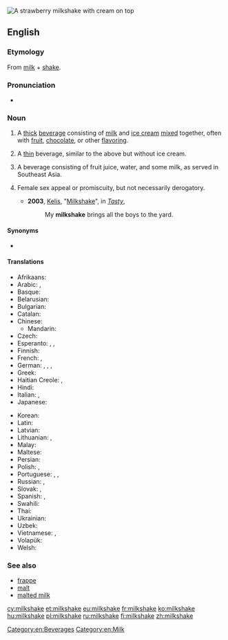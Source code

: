 [[Image:Strawberry milkshake.jpg|thumb|A strawberry milkshake with cream on top]]
{{also|milk-shake}}
==English==

===Etymology===
From [[milk]] + [[shake]].

===Pronunciation===
* {{audio|en-us-milkshake.ogg|Audio (US)}}

===Noun===
{{en-noun}}

# A [[thick]] [[beverage]] consisting of [[milk]] and [[ice cream]] [[mixed]] together, often with [[fruit]], [[chocolate]], or other [[flavoring]].
# {{context|New England}} A [[thin]] beverage, similar to the above{{attention||how do you refer to another definition?}} but without ice cream.
# A beverage consisting of fruit juice, water, and some milk, as served in Southeast Asia.
# {{slang}} Female sex appeal or promiscuity, but not necessarily derogatory.{{fact}}
#* '''2003''', [[w:Kelis|Kelis]], "[[w:Milkshake (song)|Milkshake]]", in ''[[w:Tasty|Tasty]]'',
#*: My '''milkshake''' brings all the boys to the yard.

====Synonyms====
* {{context|New England}} {{l|en|frappe|gloss=thick beverage}}

====Translations====
{{trans-top|milk and ice cream beverage}}
* Afrikaans: {{t-|af|melkskommel}}
* Arabic: {{t-|ar|ميلك شيك|m|tr=milk šayk|sc=Arab}}, {{t-|ar|مخفوق الحليب|m|tr=maxfūq al-ḥalīb|sc=Arab}}
* Basque: {{t-|eu|irabiaki}}
* Belarusian: {{t-|be|малочны кактэйль|m|tr=malóčny kaktéjlʹ|sc=Cyrl}}
* Bulgarian: {{t-|bg|млечен шейк|m|tr=mléčen šejk|sc=Cyrl}}
* Catalan: {{t-|ca|batut de llet|m}}
* Chinese:
** Mandarin: {{t|cmn|奶昔|tr=nǎixī, nǎixí|sc=Hani}}
* Czech: {{t+|cs|koktejl|m}}
* Esperanto: {{t-|eo|laktoskuaĵo}}, {{qualifier|alternate spelling}} {{t-|eo|laktoskuajxo}}, {{qualifier|alternate spelling}} {{t-|eo|laktoskuajho}}
* Finnish: {{t+|fi|pirtelö}}
* French: {{t+|fr|milk-shake|m}},  {{qualifier|Quebec}} {{t-|fr|lait frappé|m}}
* German: {{t+|de|Milchmixgetränk|n}}, {{t-|de|Milchmischgetränk|n}}, {{t-|de|Milchmix|m}}, {{t+|de|Milchshake|m}}
* Greek: {{t-|el|μιλκσέικ|n|tr=milkséik}}
* Haitian Creole: {{tø|ht|milkchèyk}}, {{tø|ht|souke lèt}}
* Hindi: {{t-|hi|खीर|f|tr=khīra|sc=Deva}}
* Italian: {{t-|it|frullato|m}},  {{t-|it|milkshake|m}}
* Japanese: {{t-|ja|ミルクセーキ|tr=mirukusēki|sc=Jpan}}
{{trans-mid}}
* Korean: {{t-|ko|밀크셰이크|tr=milkeusyeikeu|sc=Hang}}
* Latin: {{t-|la|redel|m}}
* Latvian: {{t-|lv|kokteilis|m}}
* Lithuanian: {{t-|lt|kokteilis|m}}, {{t-|lt|pieno kokteilis|m}}
* Malay: {{t-|ms|susu kocak}}
* Maltese: {{t-|mt|ħalib tal-kulur|xs=Maltese}}
* Persian: {{t-|fa|میلک شیک|tr=milk šayk|sc=fa-Arab}}
* Polish: {{t+|pl|shake|m}}, {{t-|pl|koktail mleczny|m}}
* Portuguese: {{t+|pt|batida|f}}, {{t+|pt|vitamina|f}}, {{t-|pt|milkshake|m}}
* Russian: {{t-|ru|молочный коктейль|m|sc=Cyrl|tr=molóčnyj koktɛ́jlʹ}}, {{t+|ru|коктейль|m|tr=koktɛ́jlʹ|sc=Cyrl}}
* Slovak: {{t-|sk|koktajl|m}}, {{t-|sk|koktejl|m}}
* Spanish: {{t-|es|batido|m}}, {{t-|es|licuado|m}}
* Swahili: {{t-|sw|sharubati}}
* Thai: {{t-|th|นมปั่น|tr=nohmbpan}}
* Ukrainian: {{t-|uk|молочний коктейль|m|tr=molóčnyj koktéjlʹ|sc=Cyrl}}
* Uzbek: {{t|uz|ichimlik}}
* Vietnamese: {{t-|vi|loại kem sưa}}, {{t+|vi|trộn}}
* Volapük: {{t-|vo|miligamigot}}
* Welsh: {{t+|cy|ysgytlaeth|m|xs=Welsh}}
{{trans-bottom}}

===See also===
* [[frappe]]
* [[malt]]
* [[malted milk]]

[[Category:en:Beverages]]
[[Category:en:Milk]]

[[cy:milkshake]]
[[et:milkshake]]
[[eu:milkshake]]
[[fr:milkshake]]
[[ko:milkshake]]
[[hu:milkshake]]
[[pl:milkshake]]
[[ru:milkshake]]
[[fi:milkshake]]
[[zh:milkshake]]